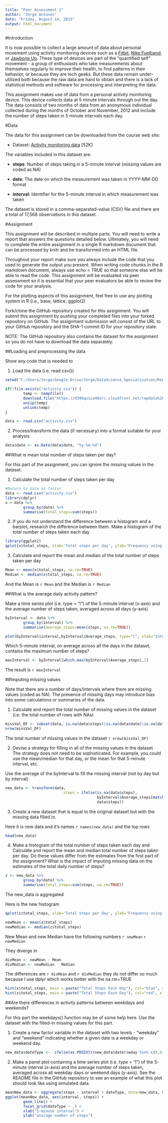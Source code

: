 ```yaml
---
title: "Peer Assessment 1"
author: "Jorge Antunes"
date: "Friday, August 14, 2015"
output: html_document
---
```


#Introduction

It is now possible to collect a large amount of data about personal movement using activity monitoring devices such as a [Fitbit](http://www.fitbit.com/), [Nike Fuelband](http://www.nike.com/us/en_us/c/nikeplus-fuelband), or [Jawbone Up](https://jawbone.com/up). These type of devices are part of the "quantified self" movement - a group of enthusiasts who take measurements about themselves regularly to improve their health, to find patterns in their behavior, or because they are tech geeks. But these data remain under-utilized both because the raw data are hard to obtain and there is a lack of statistical methods and software for processing and interpreting the data.

This assignment makes use of data from a personal activity monitoring device. This device collects data at 5 minute intervals through out the day. The data consists of two months of data from an anonymous individual collected during the months of October and November, 2012 and include the number of steps taken in 5 minute intervals each day.

#Data

The data for this assignment can be downloaded from the course web site:

* Dataset: [Activity monitoring data](https://d396qusza40orc.cloudfront.net/repdata%2Fdata%2Factivity.zip) [52K]

The variables included in this dataset are:

* **steps**: Number of steps taking in a 5-minute interval (missing values are coded as NA)

* **date**: The date on which the measurement was taken in YYYY-MM-DD format

* **interval**: Identifier for the 5-minute interval in which measurement was taken

The dataset is stored in a comma-separated-value (CSV) file and there are a total of 17,568 observations in this dataset.

#Assignment

This assignment will be described in multiple parts. You will need to write a report that answers the questions detailed below. Ultimately, you will need to complete the entire assignment in a single R markdown document that can be processed by knitr and be transformed into an HTML file.

Throughout your report make sure you always include the code that you used to generate the output you present. When writing code chunks in the R markdown document, always use echo = TRUE so that someone else will be able to read the code. This assignment will be evaluated via peer assessment so it is essential that your peer evaluators be able to review the code for your analysis.

For the plotting aspects of this assignment, feel free to use any plotting system in R (i.e., base, lattice, ggplot2)

Fork/clone the GitHub repository created for this assignment. You will submit this assignment by pushing your completed files into your forked repository on GitHub. The assignment submission will consist of the URL to your GitHub repository and the SHA-1 commit ID for your repository state.

NOTE: The GitHub repository also contains the dataset for the assignment so you do not have to download the data separately.

##Loading and preprocessing the data

Show any code that is needed to

1. Load the data (i.e. read.csv())

```r
setwd("C:/Users/Jorge/Google Drive/Jorge/DataScience_Specialization/Reproducible_Research")

if(!file.exists("activity.csv")) {
        temp <- tempfile()
        download.file("https://d396qusza40orc.cloudfront.net/repdata%2Fdata%2Factivity.zip",temp)
        unzip(temp)
        unlink(temp)
}

data <- read.csv("activity.csv")
```

2. Process/transform the data (if necessary) into a format suitable for your analysis

```r
data$date <- as.Date(data$date, "%y-%m-%d")
```

##What is mean total number of steps taken per day?

For this part of the assignment, you can ignore the missing values in the dataset.

1. Calculate the total number of steps taken per day

```r
#Return to date as factor
data <- read.csv("activity.csv")
library(dplyr)
x <-data %>% 
        group_by(date) %>% 
        summarise(total_steps=sum(steps))
```

2. If you do not understand the difference between a histogram and a barplot, research the difference between them. Make a histogram of the total number of steps taken each day


```r
library(ggplot2)
qplot(x$total_steps, xlab='Total steps per day', ylab='Frequency using binwith 2500',binwidth=2500)
```


3. Calculate and report the mean and median of the total number of steps taken per day
```r
Mean <- mean(x$total_steps, na.rm=TRUE)
Median <- median(x$total_steps, na.rm=TRUE)
```

And the Mean is `r Mean` and the Median is `r Median`

##What is the average daily activity pattern?

Make a time series plot (i.e. type = "l") of the 5-minute interval (x-axis) and the average number of steps taken, averaged across all days (y-axis)

```r
byInterval <- data %>% 
        group_by(interval) %>% 
        summarise(Average_steps=mean(steps, na.rm=TRUE))

plot(byInterval$interval,byInterval$Average_steps, type="l", xlab="Interval", ylab="Number of Steps",main="Average Number of Steps per Day by Interval")

```

Which 5-minute interval, on average across all the days in the dataset, contains the maximum number of steps?

```r
maxInterval <- byInterval[which.max(byInterval$Average_steps),1]
```
The result is `r maxInterval`

##Imputing missing values

Note that there are a number of days/intervals where there are missing values (coded as NA). The presence of missing days may introduce bias into some calculations or summaries of the data.

1. Calculate and report the total number of missing values in the dataset (i.e. the total number of rows with NAs)

```r
missVal_DF <- subset(data, is.na(data$steps)|is.na(data$date)|is.na(data$interval))
nrow(missVal_DF)
```
The total number of missing values in the dataset `r nrow(missVal_DF)`

2. Devise a strategy for filling in all of the missing values in the dataset. The strategy does not need to be sophisticated. For example, you could use the mean/median for that day, or the mean for that 5-minute interval, etc.

Use the average of the byInterval to fill the missing interval (not by day but by interval)
```r
new_data <- transform(data, 
                          steps = ifelse(is.na(data$steps), 
                                         byInterval$Average_steps[match(data$interval, byInterval$interval)], 
                                         data$steps))
```


3. Create a new dataset that is equal to the original dataset but with the missing data filled in.

Here it is new data and it's names 
`r names(new_data)` 
and the top rows

```r
head(new_data)
```

4. Make a histogram of the total number of steps taken each day and Calculate and report the mean and median total number of steps taken per day. Do these values differ from the estimates from the first part of the assignment? What is the impact of imputing missing data on the estimates of the total daily number of steps?

```r
z <- new_data %>% 
        group_by(date) %>% 
        summarise(total_steps=sum(steps, na.rm=TRUE))
```

The new_data is aggregated

Here is the new histogram
```r
qplot(z$total_steps, xlab='Total steps per day', ylab='Frequency using binwith 2500',binwidth=2500)
```

```r
newMean <- mean(z$total_steps)
newMedian <- median(z$total_steps)
```
New Mean and new Median have the following numbers `r newMean`  `r newMedian`

They diverge in
```r
divMean <- newMean - Mean
divMedian <- newMedian - Median
```

The differences are `r divMean` and `r divMedian` they do not differ so much because I use dplyr which works better with the na.rm=TRUE

```r
hist(x$total_steps, main = paste("Total Steps Each Day"), col="blue", xlab="Number of Steps",breaks=10)
hist(z$total_steps, main = paste("Total Steps Each Day"), col="red", xlab="Number of Steps",breaks=10,add=TRUE)
```

##Are there differences in activity patterns between weekdays and weekends?

For this part the weekdays() function may be of some help here. Use the dataset with the filled-in missing values for this part.

1. Create a new factor variable in the dataset with two levels - "weekday" and "weekend" indicating whether a given date is a weekday or weekend day.

```r
new_data$dateType <-  ifelse(as.POSIXlt(new_data$date)$wday %in% c(0,6), 'weekend', 'weekday')
```

2. Make a panel plot containing a time series plot (i.e. type = "l") of the 5-minute interval (x-axis) and the average number of steps taken, averaged across all weekday days or weekend days (y-axis). See the README file in the GitHub repository to see an example of what this plot should look like using simulated data.

```r
meanNew_data <- aggregate(steps ~ interval + dateType, data=new_data, mean)
ggplot(meanNew_data, aes(interval, steps)) + 
        geom_line() + 
        facet_grid(dateType ~ .) +
        xlab("5-minute interval") + 
        ylab("avarage number of steps")
```